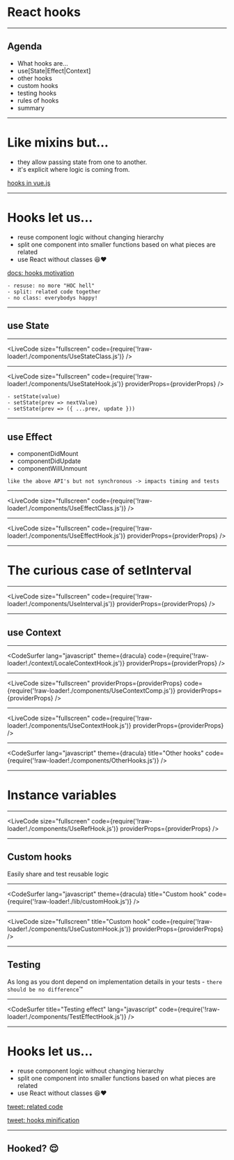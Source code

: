 
<Head>
  <title>React hooks</title>
</Head>

# React hooks

---

## Agenda

- What hooks are...
- use[State|Effect|Context]
- other hooks
- custom hooks
- testing hooks
- rules of hooks
- summary

---

# Like mixins but...

- they allow passing state from one to another.
- it's explicit where logic is coming from.

[hooks in vue.js](https://css-tricks.com/what-hooks-mean-for-vue)

---

# Hooks let us...

- reuse component logic without changing hierarchy
- split one component into smaller functions based on what pieces are related
- use React without classes 😆❤️

[docs: hooks motivation](https://reactjs.org/docs/hooks-intro.html#motivation)

```notes
- resuse: no more "HOC hell"
- split: related code together
- no class: everybodys happy!
```

---

## use State

---

<LiveCode
  size="fullscreen"
  code={require('!raw-loader!./components/UseStateClass.js')}
/>

---

<LiveCode
  size="fullscreen"
  code={require('!raw-loader!./components/UseStateHook.js')}
  providerProps={providerProps}
/>

```notes
- setState(value)
- setState(prev => nextValue)
- setState(prev => ({ ...prev, update }))
```

---

## use Effect

- componentDidMount
- componentDidUpdate
- componentWillUnmount

```notes
like the above API's but not synchronous -> impacts timing and tests
```

---

<LiveCode
  size="fullscreen"
  code={require('!raw-loader!./components/UseEffectClass.js')}
/>

---

<LiveCode
  size="fullscreen"
  code={require('!raw-loader!./components/UseEffectHook.js')}
  providerProps={providerProps}
/>

---

# The curious case of setInterval

---

<LiveCode
  size="fullscreen"
  code={require('!raw-loader!./components/UseInterval.js')}
  providerProps={providerProps}
/>

---

## use Context

---

<CodeSurfer
  lang="javascript"
  theme={dracula}
  code={require('!raw-loader!./context/LocaleContextHook.js')}
  providerProps={providerProps}
/>

---

<LiveCode
  size="fullscreen"
  providerProps={providerProps}
  code={require('!raw-loader!./components/UseContextComp.js')}
  providerProps={providerProps}
/>

---

<LiveCode
  size="fullscreen"
  code={require('!raw-loader!./components/UseContextHook.js')}
  providerProps={providerProps}
/>

---

<CodeSurfer
  lang="javascript"
  theme={dracula}
  title="Other hooks"
  code={require('!raw-loader!./components/OtherHooks.js')}
/>

---

# Instance variables

---

<LiveCode
  size="fullscreen"
  code={require('!raw-loader!./components/UseRefHook.js')}
  providerProps={providerProps}
/>

---

## Custom hooks

Easily share and test reusable logic

---

<CodeSurfer
  lang="javascript"
  theme={dracula}
  title="Custom hook"
  code={require('!raw-loader!./lib/customHook.js')}
/>

---

<LiveCode
  size="fullscreen"
  title="Custom hook"
  code={require('!raw-loader!./components/UseCustomHook.js')}
  providerProps={providerProps}
/>

---

## Testing

As long as you dont depend on implementation details in your tests - `there should be no difference`™

---

<CodeSurfer
  title="Testing effect"
  lang="javascript"
  code={require('!raw-loader!./components/TestEffectHook.js')}
/>

---

# Hooks let us...

- reuse component logic without changing hierarchy
- split one component into smaller functions based on what pieces are related
- use React without classes 😆❤️

[tweet: related code](https://twitter.com/threepointone/status/1056594421079261185)

[tweet: hooks minification](https://twitter.com/jamiebuilds/status/1056015484364087297)

---

## Hooked? 😌
